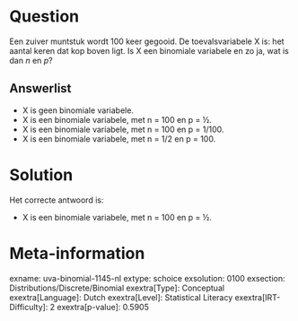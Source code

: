 Question
========

Een zuiver muntstuk wordt 100 keer gegooid. De toevalsvariabele X is:
het aantal keren dat kop boven ligt. Is X een binomiale variabele en zo
ja, wat is dan *n* en *p*?

Answerlist
----------

* X is geen binomiale variabele.
* X is een binomiale variabele, met n = 100 en p = ½.
* X is een binomiale variabele, met n = 100 en p = 1/100.
* X is een binomiale variabele, met n = 1/2 en p = 100.

Solution
========

Het correcte antwoord is: 

* X is een binomiale variabele, met n = 100 en p = ½.

Meta-information
================
exname: uva-binomial-1145-nl
extype: schoice
exsolution: 0100
exsection: Distributions/Discrete/Binomial 
exextra[Type]: Conceptual
exextra[Language]: Dutch
exextra[Level]: Statistical Literacy
exextra[IRT-Difficulty]: 2
exextra[p-value]: 0.5905
